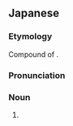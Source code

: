 ==Japanese==
{{ja-kanjitab|yomi=irr|||えん|sort=はらえん'}}

===Etymology===
Compound of {{compound|lang=ja|sort=ばらえん|薔薇|tr1=bara|t1=rose|園|tr2=en|t2=garden}}.

===Pronunciation===
{{ja-pron|yomi=irr|ばらえん}}

===Noun===
{{ja-noun|ばらえん|hhira=ばらゑん}}

# {{l|en|rose-garden}}